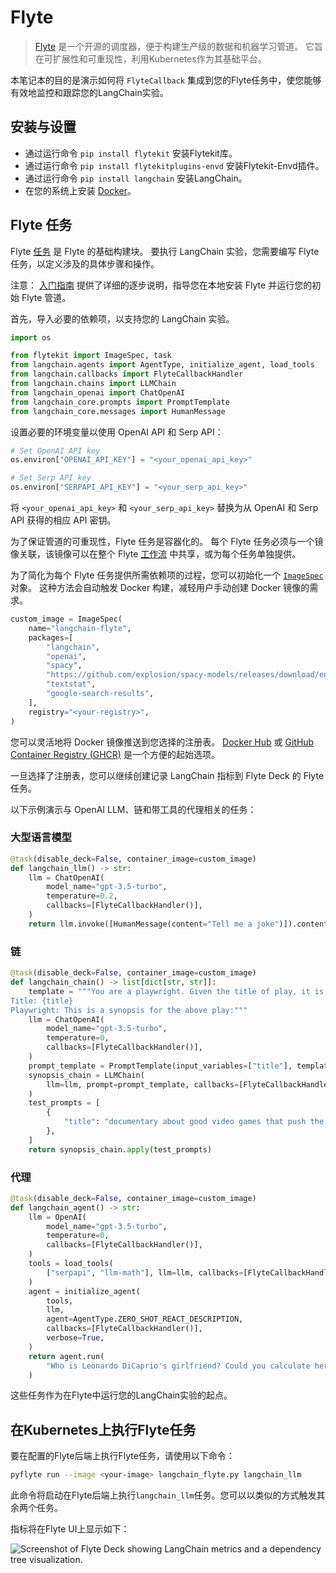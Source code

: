 # Flyte

> [Flyte](https://github.com/flyteorg/flyte) 是一个开源的调度器，便于构建生产级的数据和机器学习管道。
> 它旨在可扩展性和可重现性，利用Kubernetes作为其基础平台。

本笔记本的目的是演示如何将 `FlyteCallback` 集成到您的Flyte任务中，使您能够有效地监控和跟踪您的LangChain实验。

## 安装与设置

- 通过运行命令 `pip install flytekit` 安装Flytekit库。
- 通过运行命令 `pip install flytekitplugins-envd` 安装Flytekit-Envd插件。
- 通过运行命令 `pip install langchain` 安装LangChain。
- 在您的系统上安装 [Docker](https://docs.docker.com/engine/install/)。

## Flyte 任务

Flyte [任务](https://docs.flyte.org/en/latest/user_guide/basics/tasks.html) 是 Flyte 的基础构建块。
要执行 LangChain 实验，您需要编写 Flyte 任务，以定义涉及的具体步骤和操作。

注意： [入门指南](https://docs.flyte.org/projects/cookbook/en/latest/index.html) 提供了详细的逐步说明，指导您在本地安装 Flyte 并运行您的初始 Flyte 管道。

首先，导入必要的依赖项，以支持您的 LangChain 实验。

```python
import os

from flytekit import ImageSpec, task
from langchain.agents import AgentType, initialize_agent, load_tools
from langchain.callbacks import FlyteCallbackHandler
from langchain.chains import LLMChain
from langchain_openai import ChatOpenAI
from langchain_core.prompts import PromptTemplate
from langchain_core.messages import HumanMessage
```

设置必要的环境变量以使用 OpenAI API 和 Serp API：

```python
# Set OpenAI API key
os.environ["OPENAI_API_KEY"] = "<your_openai_api_key>"

# Set Serp API key
os.environ["SERPAPI_API_KEY"] = "<your_serp_api_key>"
```

将 `<your_openai_api_key>` 和 `<your_serp_api_key>` 替换为从 OpenAI 和 Serp API 获得的相应 API 密钥。

为了保证管道的可重现性，Flyte 任务是容器化的。
每个 Flyte 任务必须与一个镜像关联，该镜像可以在整个 Flyte [工作流](https://docs.flyte.org/en/latest/user_guide/basics/workflows.html) 中共享，或为每个任务单独提供。

为了简化为每个 Flyte 任务提供所需依赖项的过程，您可以初始化一个 [`ImageSpec`](https://docs.flyte.org/en/latest/user_guide/customizing_dependencies/imagespec.html) 对象。
这种方法会自动触发 Docker 构建，减轻用户手动创建 Docker 镜像的需求。

```python
custom_image = ImageSpec(
    name="langchain-flyte",
    packages=[
        "langchain",
        "openai",
        "spacy",
        "https://github.com/explosion/spacy-models/releases/download/en_core_web_sm-3.5.0/en_core_web_sm-3.5.0.tar.gz",
        "textstat",
        "google-search-results",
    ],
    registry="<your-registry>",
)
```

您可以灵活地将 Docker 镜像推送到您选择的注册表。
[Docker Hub](https://hub.docker.com/) 或 [GitHub Container Registry (GHCR)](https://docs.github.com/en/packages/working-with-a-github-packages-registry/working-with-the-container-registry) 是一个方便的起始选项。

一旦选择了注册表，您可以继续创建记录 LangChain 指标到 Flyte Deck 的 Flyte 任务。

以下示例演示与 OpenAI LLM、链和带工具的代理相关的任务：

### 大型语言模型

```python
@task(disable_deck=False, container_image=custom_image)
def langchain_llm() -> str:
    llm = ChatOpenAI(
        model_name="gpt-3.5-turbo",
        temperature=0.2,
        callbacks=[FlyteCallbackHandler()],
    )
    return llm.invoke([HumanMessage(content="Tell me a joke")]).content
```

### 链

```python
@task(disable_deck=False, container_image=custom_image)
def langchain_chain() -> list[dict[str, str]]:
    template = """You are a playwright. Given the title of play, it is your job to write a synopsis for that title.
Title: {title}
Playwright: This is a synopsis for the above play:"""
    llm = ChatOpenAI(
        model_name="gpt-3.5-turbo",
        temperature=0,
        callbacks=[FlyteCallbackHandler()],
    )
    prompt_template = PromptTemplate(input_variables=["title"], template=template)
    synopsis_chain = LLMChain(
        llm=llm, prompt=prompt_template, callbacks=[FlyteCallbackHandler()]
    )
    test_prompts = [
        {
            "title": "documentary about good video games that push the boundary of game design"
        },
    ]
    return synopsis_chain.apply(test_prompts)
```

### 代理

```python
@task(disable_deck=False, container_image=custom_image)
def langchain_agent() -> str:
    llm = OpenAI(
        model_name="gpt-3.5-turbo",
        temperature=0,
        callbacks=[FlyteCallbackHandler()],
    )
    tools = load_tools(
        ["serpapi", "llm-math"], llm=llm, callbacks=[FlyteCallbackHandler()]
    )
    agent = initialize_agent(
        tools,
        llm,
        agent=AgentType.ZERO_SHOT_REACT_DESCRIPTION,
        callbacks=[FlyteCallbackHandler()],
        verbose=True,
    )
    return agent.run(
        "Who is Leonardo DiCaprio's girlfriend? Could you calculate her current age and raise it to the power of 0.43?"
    )
```

这些任务作为在Flyte中运行您的LangChain实验的起点。

## 在Kubernetes上执行Flyte任务

要在配置的Flyte后端上执行Flyte任务，请使用以下命令：

```bash
pyflyte run --image <your-image> langchain_flyte.py langchain_llm
```

此命令将启动在Flyte后端上执行`langchain_llm`任务。您可以以类似的方式触发其余两个任务。

指标将在Flyte UI上显示如下：

![Screenshot of Flyte Deck showing LangChain metrics and a dependency tree visualization.](https://ik.imagekit.io/c8zl7irwkdda/Screenshot_2023-06-20_at_1.23.29_PM_MZYeG0dKa.png?updatedAt=1687247642993 "Flyte Deck Metrics Display")
